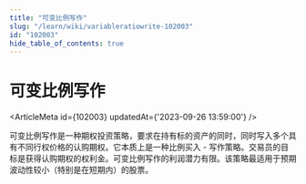 ```yaml
---
title: "可变比例写作"
slug: "/learn/wiki/variableratiowrite-102003"
id: "102003"
hide_table_of_contents: true
---
```



# 可变比例写作

<ArticleMeta id={102003} updatedAt={'2023-09-26 13:59:00'} />
<div className='border-solid border-b border-t-0 my-4 border-[var(--ifm-color-gray-300)]' />

可变比例写作是一种期权投资策略，要求在持有标的资产的同时，同时写入多个具有不同行权价格的认购期权。它本质上是一种比例买入 - 写作策略。交易员的目标是获得认购期权的权利金。可变比例写作的利润潜力有限。该策略最适用于预期波动性较小（特别是在短期内）的股票。
